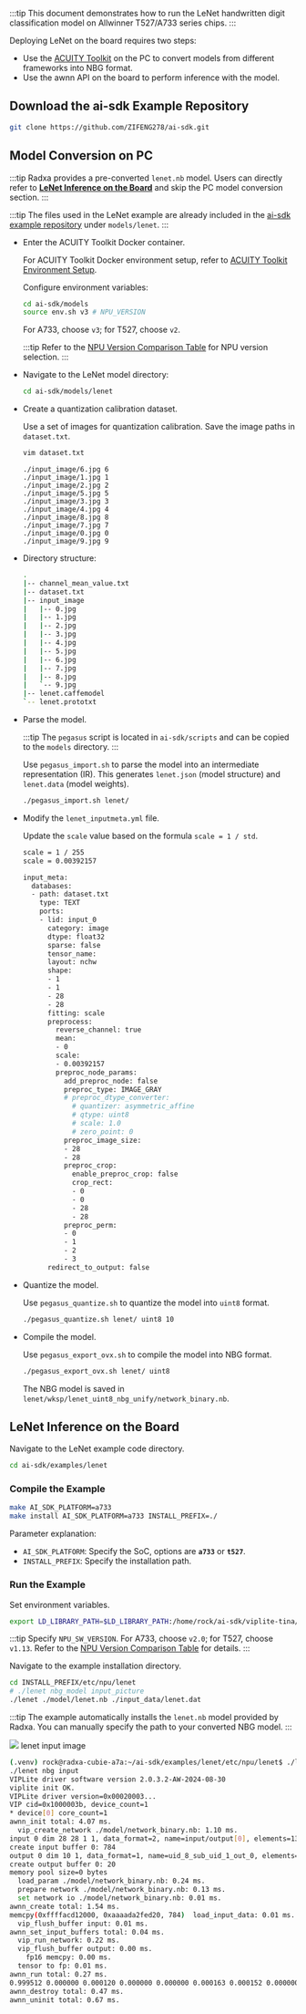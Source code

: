 :::tip
This document demonstrates how to run the LeNet handwritten digit classification model on Allwinner T527/A733 series chips.
:::

Deploying LeNet on the board requires two steps:

- Use the [ACUITY Toolkit](./cubie_acuity_sdk#acuity-toolkit) on the PC to convert models from different frameworks into NBG format.
- Use the awnn API on the board to perform inference with the model.

## Download the ai-sdk Example Repository

<NewCodeBlock tip="X86 PC / Device" type="PC">

```bash
git clone https://github.com/ZIFENG278/ai-sdk.git
```

</NewCodeBlock>

## Model Conversion on PC

:::tip
Radxa provides a pre-converted `lenet.nb` model. Users can directly refer to [**LeNet Inference on the Board**](#lenet-inference-on-the-board) and skip the PC model conversion section.
:::

:::tip
The files used in the LeNet example are already included in the [ai-sdk example repository](https://github.com/ZIFENG278/ai-sdk.git) under `models/lenet`.
:::

- Enter the ACUITY Toolkit Docker container.

  For ACUITY Toolkit Docker environment setup, refer to [ACUITY Toolkit Environment Setup](./cubie_acuity_env).

  Configure environment variables:

  <NewCodeBlock tip="X86 Linux PC" type="PC">

  ```bash
  cd ai-sdk/models
  source env.sh v3 # NPU_VERSION
  ```

  </NewCodeBlock>

  For A733, choose `v3`; for T527, choose `v2`.

  :::tip
  Refer to the [NPU Version Comparison Table](./cubie_acuity_usage#npu-version-comparison-table) for NPU version selection.
  :::

- Navigate to the LeNet model directory:

  <NewCodeBlock tip="X86 Linux PC" type="PC">

  ```bash
  cd ai-sdk/models/lenet
  ```

  </NewCodeBlock>

- Create a quantization calibration dataset.

  Use a set of images for quantization calibration. Save the image paths in `dataset.txt`.

  <NewCodeBlock tip="X86 Linux PC" type="PC">

  ```bash
  vim dataset.txt
  ```

  </NewCodeBlock>

  ```vim
  ./input_image/6.jpg 6
  ./input_image/1.jpg 1
  ./input_image/2.jpg 2
  ./input_image/5.jpg 5
  ./input_image/3.jpg 3
  ./input_image/4.jpg 4
  ./input_image/8.jpg 8
  ./input_image/7.jpg 7
  ./input_image/0.jpg 0
  ./input_image/9.jpg 9
  ```

- Directory structure:

  ```bash
  .
  |-- channel_mean_value.txt
  |-- dataset.txt
  |-- input_image
  |   |-- 0.jpg
  |   |-- 1.jpg
  |   |-- 2.jpg
  |   |-- 3.jpg
  |   |-- 4.jpg
  |   |-- 5.jpg
  |   |-- 6.jpg
  |   |-- 7.jpg
  |   |-- 8.jpg
  |   `-- 9.jpg
  |-- lenet.caffemodel
  `-- lenet.prototxt
  ```

- Parse the model.

  :::tip
  The `pegasus` script is located in `ai-sdk/scripts` and can be copied to the `models` directory.
  :::

  Use `pegasus_import.sh` to parse the model into an intermediate representation (IR). This generates `lenet.json` (model structure) and `lenet.data` (model weights).

  <NewCodeBlock tip="X86 Linux PC" type="PC">

  ```bash
  ./pegasus_import.sh lenet/
  ```

  </NewCodeBlock>

- Modify the `lenet_inputmeta.yml` file.

  Update the `scale` value based on the formula `scale = 1 / std`.

  ```bash
  scale = 1 / 255
  scale = 0.00392157
  ```

  ```bash
  input_meta:
    databases:
    - path: dataset.txt
      type: TEXT
      ports:
      - lid: input_0
        category: image
        dtype: float32
        sparse: false
        tensor_name:
        layout: nchw
        shape:
        - 1
        - 1
        - 28
        - 28
        fitting: scale
        preprocess:
          reverse_channel: true
          mean:
          - 0
          scale:
          - 0.00392157
          preproc_node_params:
            add_preproc_node: false
            preproc_type: IMAGE_GRAY
            # preproc_dtype_converter:
              # quantizer: asymmetric_affine
              # qtype: uint8
              # scale: 1.0
              # zero_point: 0
            preproc_image_size:
            - 28
            - 28
            preproc_crop:
              enable_preproc_crop: false
              crop_rect:
              - 0
              - 0
              - 28
              - 28
            preproc_perm:
            - 0
            - 1
            - 2
            - 3
        redirect_to_output: false
  ```

- Quantize the model.

  Use `pegasus_quantize.sh` to quantize the model into `uint8` format.

  <NewCodeBlock tip="X86 Linux PC" type="PC">

  ```bash
  ./pegasus_quantize.sh lenet/ uint8 10
  ```

  </NewCodeBlock>

- Compile the model.

  Use `pegasus_export_ovx.sh` to compile the model into NBG format.

  <NewCodeBlock tip="X86 Linux PC" type="PC">

  ```bash
  ./pegasus_export_ovx.sh lenet/ uint8
  ```

  </NewCodeBlock>

  The NBG model is saved in `lenet/wksp/lenet_uint8_nbg_unify/network_binary.nb`.

## LeNet Inference on the Board

Navigate to the LeNet example code directory.

<NewCodeBlock tip="Device" type="device">

```bash
cd ai-sdk/examples/lenet
```

</NewCodeBlock>

### Compile the Example

<NewCodeBlock tip="Device" type="device">

```bash
make AI_SDK_PLATFORM=a733
make install AI_SDK_PLATFORM=a733 INSTALL_PREFIX=./
```

</NewCodeBlock>

Parameter explanation:

- `AI_SDK_PLATFORM`: Specify the SoC, options are **`a733`** or **`t527`**.
- `INSTALL_PREFIX`: Specify the installation path.

### Run the Example

Set environment variables.

<NewCodeBlock tip="Device" type="device">

```bash
export LD_LIBRARY_PATH=$LD_LIBRARY_PATH:/home/rock/ai-sdk/viplite-tina/lib/aarch64-none-linux-gnu/NPU_VERSION # NPU_SW_VERSION
```

</NewCodeBlock>

:::tip
Specify `NPU_SW_VERSION`. For A733, choose `v2.0`; for T527, choose `v1.13`. Refer to the [NPU Version Comparison Table](./cubie_acuity_usage#npu-version-comparison-table) for details.
:::

Navigate to the example installation directory.

<NewCodeBlock tip="Device" type="device">

```bash
cd INSTALL_PREFIX/etc/npu/lenet
# ./lenet nbg_model input_picture
./lenet ./model/lenet.nb ./input_data/lenet.dat
```

</NewCodeBlock>

:::tip
The example automatically installs the `lenet.nb` model provided by Radxa. You can manually specify the path to your converted NBG model.
:::

<div style={{ textAlign: "center" }}>
  <img src="/img/cubie/a7a/lenet_0.webp" />
  lenet input image
</div>

```bash
(.venv) rock@radxa-cubie-a7a:~/ai-sdk/examples/lenet/etc/npu/lenet$ ./lenet ./model/network_binary.nb ./input_data/lenet.dat
./lenet nbg input
VIPLite driver software version 2.0.3.2-AW-2024-08-30
viplite init OK.
VIPLite driver version=0x00020003...
VIP cid=0x1000003b, device_count=1
* device[0] core_count=1
awnn_init total: 4.07 ms.
  vip_create_network ./model/network_binary.nb: 1.10 ms.
input 0 dim 28 28 1 1, data_format=2, name=input/output[0], elements=134284329, scale=0.003922, zero_point=0
create input buffer 0: 784
output 0 dim 10 1, data_format=1, name=uid_8_sub_uid_1_out_0, elements=10, none-quant
create output buffer 0: 20
memory pool size=0 bytes
  load_param ./model/network_binary.nb: 0.24 ms.
  prepare network ./model/network_binary.nb: 0.13 ms.
  set network io ./model/network_binary.nb: 0.01 ms.
awnn_create total: 1.54 ms.
memcpy(0xffffacd12000, 0xaaaada2fed20, 784)  load_input_data: 0.01 ms.
  vip_flush_buffer input: 0.01 ms.
awnn_set_input_buffers total: 0.04 ms.
  vip_run_network: 0.22 ms.
  vip_flush_buffer output: 0.00 ms.
    fp16 memcpy: 0.00 ms.
  tensor to fp: 0.01 ms.
awnn_run total: 0.27 ms.
0.999512 0.000000 0.000120 0.000000 0.000000 0.000163 0.000152 0.000000 0.000000 0.000082
awnn_destroy total: 0.47 ms.
awnn_uninit total: 0.67 ms.
```

